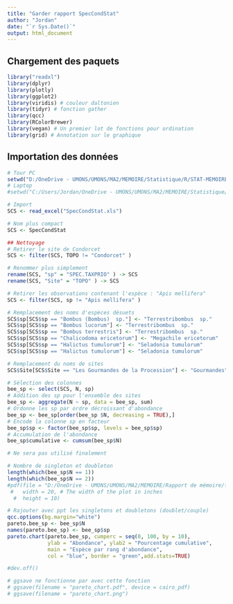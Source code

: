 ```yaml
---
title: "Garder rapport SpecCondStat"
author: "Jordan"
date: "`r Sys.Date()`"
output: html_document
---
```


## Chargement des paquets

```r
library("readxl") 
library(dplyr)
library(plotly)
library(ggplot2)
library(viridis) # couleur daltonien
library(tidyr) # fonction gather
library(qcc)
library(RColorBrewer)
library(vegan) # Un premier lot de fonctions pour ordination
library(grid) # Annotation sur le graphique

```

## Importation des données
```r
# Tour PC
setwd("D:/OneDrive - UMONS/UMONS/MA2/MEMOIRE/Statistique/R/STAT-MEMOIRE/RAW")
# Laptop
#setwd("C:/Users/Jordan/OneDrive - UMONS/UMONS/MA2/MEMOIRE/Statistique/R/STAT-MEMOIRE/RAW2")

# Import
SCS <- read_excel("SpecCondStat.xls")
```


```r
# Nom plus compact
SCS <- SpecCondStat

## Nettoyage
# Retirer le site de Condorcet
SCS <- filter(SCS, TOPO != "Condorcet" )

# Renommer plus simplement
rename(SCS, "sp" = "SPEC.TAXPRIO" ) -> SCS
rename(SCS, "Site" = "TOPO" ) -> SCS

# Retirer les observations contenant l'espèce : "Apis mellifera"
SCS <- filter(SCS, sp != "Apis mellifera" )

# Remplacement des noms d'espèces désuets
SCS$sp[SCS$sp == "Bombus (Bombus)  sp."] <- "Terrestribombus  sp."
SCS$sp[SCS$sp == "Bombus lucorum"] <- "Terrestribombus  sp."
SCS$sp[SCS$sp == "Bombus terrestris"] <- "Terrestribombus  sp."
SCS$sp[SCS$sp == "Chalicodoma ericetorum"] <- "Megachile ericetorum"
SCS$sp[SCS$sp == "Halictus tumulorum"] <- "Seladonia tumulorum"
SCS$sp[SCS$sp == "Halictus tumulorum"] <- "Seladonia tumulorum"

# Remplacement du noms de sites
SCS$Site[SCS$Site == "Les Gourmandes de la Procession"] <- "Gourmandes"
```


```r
# Sélection des colonnes
bee_sp <- select(SCS, N, sp)
# Addition des sp pour l'ensemble des sites
bee_sp <- aggregate(N ~ sp, data = bee_sp, sum)
# Ordonne les sp par ordre décroissant d'abondance
bee_sp <- bee_sp[order(bee_sp $N, decreasing = TRUE),]
# Encode la colonne sp en facteur
bee_sp$sp <- factor(bee_sp$sp, levels = bee_sp$sp)
# Accumulation de l'abondance
bee_sp$cumulative <- cumsum(bee_sp$N)
```







```r
# Ne sera pas utilisé finalement

# Nombre de singleton et doubleton
length(which(bee_sp$N == 1))
length(which(bee_sp$N == 2))
#pdf(file = "D:/OneDrive - UMONS/UMONS/MA2/MEMOIRE/Rapport de mémoire/figure/pareto_chart.pdf",   # The directory you want to save the file in
 #   width = 20, # The width of the plot in inches
  #  height = 10)

# Rajouter avec ppt les singletons et doubletons (doublet/couple)
qcc.options(bg.margin="white")
pareto.bee_sp <- bee_sp$N
names(pareto.bee_sp) <- bee_sp$sp
pareto.chart(pareto.bee_sp, cumperc = seq(0, 100, by = 10), 
             ylab = "Abondance", ylab2 = "Pourcentage cumulative",
             main = "Espèce par rang d'abondance",
             col = "blue", border = "green",add.stats=TRUE) 

#dev.off()

# ggsave ne fonctionne par avec cette fonction
# ggsave(filename = "pareto_chart.pdf", device = cairo_pdf)
# ggsave(filename = "pareto_chart.png")
```



